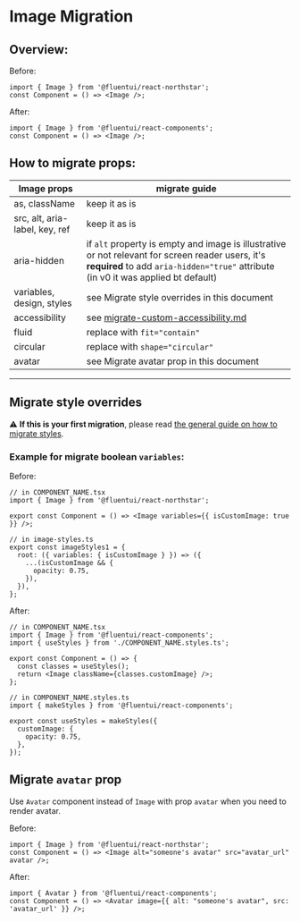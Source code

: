 
<Meta title="Concepts/Migration/from v0/Components/Image Migration" />

# Image Migration

## Overview:

Before:

```tsx
import { Image } from '@fluentui/react-northstar';
const Component = () => <Image />;
```

After:

```tsx
import { Image } from '@fluentui/react-components';
const Component = () => <Image />;
```

## How to migrate props:

| Image props                    | migrate guide                                                                                                                                                                           |
| ------------------------------ | --------------------------------------------------------------------------------------------------------------------------------------------------------------------------------------- |
| as, className                  | keep it as is                                                                                                                                                                           |
| src, alt, aria-label, key, ref | keep it as is                                                                                                                                                                           |
| aria-hidden                    | if `alt` property is empty and image is illustrative or not relevant for screen reader users, it's **required** to add `aria-hidden="true"` attribute (in v0 it was applied bt default) |
| variables, design, styles      | see Migrate style overrides in this document                                                                                                                                            |
| accessibility                  | see [migrate-custom-accessibility.md](?path=/docs/concepts-migrating-from-v0-custom-accessibility--page)                                                                                |
| fluid                          | replace with `fit="contain"`                                                                                                                                                            |
| circular                       | replace with `shape="circular"`                                                                                                                                                         |
| avatar                         | see Migrate avatar prop in this document                                                                                                                                                |

---

## Migrate style overrides

⚠️ **If this is your first migration**, please read [the general guide on how to migrate styles](?path=/docs/concepts-migrating-from-v0-custom-style-overrides--page).

### Example for migrate boolean `variables`:

Before:

```tsx
// in COMPONENT_NAME.tsx
import { Image } from '@fluentui/react-northstar';

export const Component = () => <Image variables={{ isCustomImage: true }} />;

// in image-styles.ts
export const imageStyles1 = {
  root: ({ variables: { isCustomImage } }) => ({
    ...(isCustomImage && {
      opacity: 0.75,
    }),
  }),
};
```

After:

```tsx
// in COMPONENT_NAME.tsx
import { Image } from '@fluentui/react-components';
import { useStyles } from './COMPONENT_NAME.styles.ts';

export const Component = () => {
  const classes = useStyles();
  return <Image className={classes.customImage} />;
};

// in COMPONENT_NAME.styles.ts
import { makeStyles } from '@fluentui/react-components';

export const useStyles = makeStyles({
  customImage: {
    opacity: 0.75,
  },
});
```

## Migrate `avatar` prop

Use `Avatar` component instead of `Image` with prop `avatar` when you need to render avatar.

Before:

```tsx
import { Image } from '@fluentui/react-northstar';
const Component = () => <Image alt="someone's avatar" src="avatar_url" avatar />;
```

After:

```tsx
import { Avatar } from '@fluentui/react-components';
const Component = () => <Avatar image={{ alt: "someone's avatar", src: 'avatar_url' }} />;
```
